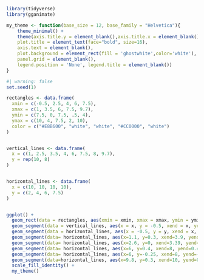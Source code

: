 ```r

library(tidyverse)
library(gganimate)
```

```r

my_theme <- function(base_size = 12, base_family = "Helvetica"){
    theme_minimal() +
    theme(axis.title.y = element_blank(),axis.title.x = element_blank(),
    plot.title = element_text(face="bold", size=16),
    axis.text = element_blank(),
    plot.background = element_rect(fill = 'ghostwhite',color='white'),
    panel.grid = element_blank(),
    legend.position = 'None', legend.title = element_blank())
}
```

```r
#| warning: false
set.seed(1)

rectangles <- data.frame(
  xmin = c(-0.5, 2.5, 4, 6, 7.5),
  xmax = c(1, 3.5, 6, 7.5, 9.7),
  ymin = c(7.5, 0, 7.5, .5, 4),
  ymax = c(10, 4, 7.5, 2, 10),
  color = c("#E8B600", "white", "white", "#CC0000", "white")
)


vertical_lines <- data.frame(
  x = c(1, 2.5, 3.5, 4, 6, 7.5, 8, 9.7),
  y = rep(10, 8)
)


horizontal_lines <- data.frame(
  x = c(10, 10, 10, 10),
  y = c(2, 4, 6, 7.5)
)


ggplot() +
  geom_rect(data = rectangles, aes(xmin = xmin, xmax = xmax, ymin = ymin, ymax = ymax, fill = color), color = "black") +
  geom_segment(data = vertical_lines, aes(x = x, y = -0.5, xend = x, yend = y), color = "black", size = 2) +
  geom_segment(data = horizontal_lines, aes(x = -0.5, y = y, xend = x, yend = y), color = "black", size = 4) +
  geom_segment(data= horizontal_lines, aes(x=1.1, y=0.3, xend=3.9, yend=0.3), color = "#1B6FAA", size = 3) +
  geom_segment(data= horizontal_lines, aes(x=2.6, y=0, xend=3.39, yend=0), color = "white", size = 3) +
  geom_segment(data= horizontal_lines, aes(x=6, y=0.4, xend=8, yend=0.4), color = "black", size = 3) +
  geom_segment(data= horizontal_lines, aes(x=6, y=-0.25, xend=8, yend=-.25), color = "black", size = 3) +
  geom_segment(data=horizontal_lines, aes(x=9.8, y=0.3, xend=10, yend=0.3), color="#CC0000", size = 3) +
  scale_fill_identity() +
  my_theme()
```